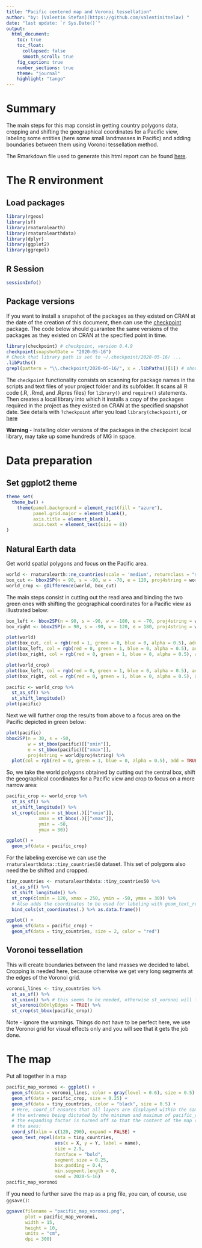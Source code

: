 ```yaml
---
title: "Pacific centered map and Voronoi tessellation"
author: "by: [Valentin Stefan](https://github.com/valentinitnelav) "
date: "last update: `r Sys.Date()`"
output:
  html_document:
    toc: true
    toc_float:
      collapsed: false
      smooth_scroll: true
    fig_caption: true
    number_sections: true
    theme: "journal"
    highlight: "tango"
---
```


# Summary

The main steps for this map consist in getting country polygons data, cropping and shifting the geographical coordinates for a Pacific view, labeling some entities (here some small landmasses in Pacific) and adding boundaries between them using Voronoi tessellation method.

The Rmarkdown file used to generate this html report can be found [here](https://github.com/valentinitnelav/valentinitnelav.github.io/tree/master/assets/2020-05-15-pacific-map-voronoi/pacific-map-voronoi.Rmd).

# The R environment {.tabset .tabset-fade}

## Load packages

```r
library(rgeos)
library(sf)
library(rnaturalearth)
library(rnaturalearthdata)
library(dplyr)
library(ggplot2)
library(ggrepel)
```

## R Session

```r
sessionInfo()
```

## Package versions

If you want to install a snapshot of the packages as they existed on CRAN at the date of the creation of this document, then can use the [checkpoint][cp] package. The code below should guarantee the same versions of the packages as they existed on CRAN at the specified point in time.

[cp]: https://cran.r-project.org/web/packages/checkpoint/index.html

```r
library(checkpoint) # checkpoint, version 0.4.9
checkpoint(snapshotDate = "2020-05-16")
# Check that library path is set to ~/.checkpoint/2020-05-16/ ...
.libPaths()
grepl(pattern = "\\.checkpoint/2020-05-16/", x = .libPaths()[1]) # should be TRUE
```

The `checkpoint` functionality consists on scanning for package names in the scripts and text files of your project folder and its subfolder. It scans all R code (.R, .Rmd, and .Rpres files) for `library()` and `require()` statements. Then creates a local library into which it installs a copy of the packages required in the project as they existed on CRAN at the specified snapshot date. See details with `?checkpoint` after you load `library(checkpoint)`, or [here](https://cran.r-project.org/web/packages/checkpoint/vignettes/checkpoint.html)

**Warning** - Installing older versions of the packages in the checkpoint local library, may take up some hundreds of MG in space.

# Data preparation

## Set ggplot2 theme

```r
theme_set(
  theme_bw() +
    theme(panel.background = element_rect(fill = "azure"),
          panel.grid.major = element_blank(),
          axis.title = element_blank(),
          axis.text = element_text(size = 8))
)
```

## Natural Earth data

Get world spatial polygons and focus on the Pacific area.
```r
world <- rnaturalearth::ne_countries(scale = 'medium', returnclass = "sp")
box_cut <- bbox2SP(n = 90, s = -90, w = -70, e = 120, proj4string = world@proj4string)
world_crop <- gDifference(world, box_cut)
```

The main steps consist in cutting out the read area and binding the two green ones with shifting the geographical coordinates for a Pacific view as illustrated below:
```r
box_left <- bbox2SP(n = 90, s = -90, w = -180, e = -70, proj4string = world@proj4string)
box_right <- bbox2SP(n = 90, s = -90, w = 120, e = 180, proj4string = world@proj4string)

plot(world)
plot(box_cut, col = rgb(red = 1, green = 0, blue = 0, alpha = 0.5), add = TRUE)
plot(box_left, col = rgb(red = 0, green = 1, blue = 0, alpha = 0.5), add = TRUE)
plot(box_right, col = rgb(red = 0, green = 1, blue = 0, alpha = 0.5), add = TRUE)

plot(world_crop)
plot(box_left, col = rgb(red = 0, green = 1, blue = 0, alpha = 0.5), add = TRUE)
plot(box_right, col = rgb(red = 0, green = 1, blue = 0, alpha = 0.5), add = TRUE)

pacific <- world_crop %>% 
  st_as_sf() %>% 
  st_shift_longitude()
plot(pacific)
```

Next we will further crop the results from above to a focus area on the Pacific depicted in green below:
```r
plot(pacific)
bbox2SP(n = 30, s = -50,
        w = st_bbox(pacific)[["xmin"]],
        e = st_bbox(pacific)[["xmax"]],
        proj4string = world@proj4string) %>% 
  plot(col = rgb(red = 0, green = 1, blue = 0, alpha = 0.5), add = TRUE)
```

So, we take the world polygons obtained by cutting out the central box, shift the geographical coordinates for a Pacific view and crop to focus on a more narrow area:
```r
pacific_crop <- world_crop %>% 
  st_as_sf() %>% 
  st_shift_longitude() %>% 
  st_crop(c(xmin = st_bbox(.)[["xmin"]],
            xmax = st_bbox(.)[["xmax"]],
            ymin = -50,
            ymax = 30))

ggplot() +
  geom_sf(data = pacific_crop)
```

For the labeling exercise we can use the `rnaturalearthdata::tiny_countries50` dataset. This set of polygons also need the be shifted and cropped.
```r
tiny_countries <- rnaturalearthdata::tiny_countries50 %>% 
  st_as_sf() %>% 
  st_shift_longitude() %>% 
  st_crop(c(xmin = 120, xmax = 250, ymin = -50, ymax = 30)) %>% 
  # Also adds the coordinates to be used for labeling with geom_text_repel
  bind_cols(st_coordinates(.) %>% as.data.frame())

ggplot() +
  geom_sf(data = pacific_crop) +
  geom_sf(data = tiny_countries, size = 2, color = "red")
```

## Voronoi tessellation

This will create boundaries between the land masses we decided to label. Cropping is needed here, because otherwise we get very long segments at the edges of the Voronoi grid.

```r
voronoi_lines <- tiny_countries %>%
  st_as_sf() %>% 
  st_union() %>% # this seems to be needed, otherwise st_voronoi will fail
  st_voronoi(bOnlyEdges = TRUE) %>% 
  st_crop(st_bbox(pacific_crop))
```
Note - ignore the warnings. Things do not have to be perfect here, we use the Voronoi grid for visual effects only and you will see that it gets the job done.

# The map

Put all together in a map

```r
pacific_map_voronoi <- ggplot() +
  geom_sf(data = voronoi_lines, color = gray(level = 0.6), size = 0.5) +
  geom_sf(data = pacific_crop, size = 0.25) +
  geom_sf(data = tiny_countries, color = "black", size = 0.5) +
  # Here, coord_sf ensures that all layers are displayed within the same limits,
  # the extremes being dictated by the minimum and maximum of pacific_crop. Also
  # the expanding factor is turned off so that the content of the map can touch
  # the axes:
  coord_sf(xlim = c(120, 290), expand = FALSE) +
  geom_text_repel(data = tiny_countries,
                  aes(x = X, y = Y, label = name),
                  size = 2.5,
                  fontface = "bold",
                  segment.size = 0.25,
                  box.padding = 0.4,
                  min.segment.length = 0,
                  seed = 2020-5-16)
pacific_map_voronoi
```

If you need to further save the map as a png file, you can, of course, use `ggsave()`:
```r
ggsave(filename = "pacific_map_voronoi.png",
       plot = pacific_map_voronoi,
       width = 15,
       height = 10,
       units = "cm",
       dpi = 300)
```

